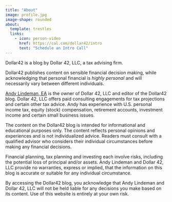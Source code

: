 ```yaml
---
title: "About"
image: profile.jpg
image-shape: rounded
about:
  template: trestles
  links:
    - icon: person-video
      href: https://cal.com/dollar42/intro
      text: "Schedule an Intro Call"
---
```


Dollar42 is a blog by Dollar 42, LLC, a tax advising firm.

Dollar42 publishes content on sensible financial decision making, while acknowledging that personal financial is _highly personal_ and will necessarily vary between different individuals.

[Andy Lindeman, EA](https://www.linkedin.com/in/andylindeman/) is the owner of Dollar 42, LLC and editor of the Dollar42 blog. Dollar 42, LLC offers paid consulting engagements for tax projections and certain other tax advice. Andy has experience with U.S. personal income tax, equity (stock) compensation, retirement accounts, investment income and certain small business issues.

:::{.callout-note}
The content on the Dollar42 blog is intended for informational and educational purposes only. The content reflects personal opinions and experiences and is not individualized advice. Readers must consult with a qualified advisor who considers their individual circumstances before making any financial decisions.

Financial planning, tax planning and investing each involve risks, including the potential loss of principal and/or assets. Andy Lindeman and Dollar 42, LLC provide no warranties, express or implied, that the information on this blog is accurate or suitable for any individual circumstance.

By accessing the Dollar42 blog, you acknowledge that Andy Lindeman and Dollar 42, LLC will not be held liable for any decisions you make based on its content. Use of this website is entirely at your own risk.
:::
